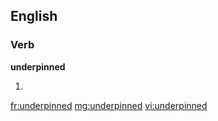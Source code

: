 ==English==

===Verb===
'''underpinned'''

# {{past of|[[underpin]]}}

[[fr:underpinned]]
[[mg:underpinned]]
[[vi:underpinned]]